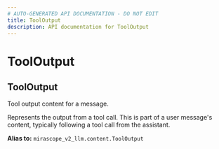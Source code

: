 ```yaml
---
# AUTO-GENERATED API DOCUMENTATION - DO NOT EDIT
title: ToolOutput
description: API documentation for ToolOutput
---
```


# ToolOutput

## <ApiType type="Alias" path="tools/context_tool/ToolOutput" symbolName="ToolOutput" /> ToolOutput

Tool output content for a message.

Represents the output from a tool call. This is part of a user message's
content, typically following a tool call from the assistant.


**Alias to:** `mirascope_v2_llm.content.ToolOutput`
